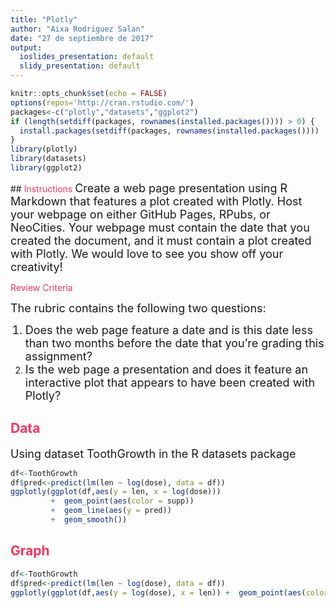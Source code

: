 ```yaml
---
title: "Plotly"
author: "Aixa Rodriguez Salan"
date: "27 de septiembre de 2017"
output:
  ioslides_presentation: default
  slidy_presentation: default
---
```


```r
knitr::opts_chunk$set(echo = FALSE)
options(repos='http://cran.rstudio.com/')
packages<-c("plotly","datasets","ggplot2")
if (length(setdiff(packages, rownames(installed.packages()))) > 0) {
  install.packages(setdiff(packages, rownames(installed.packages())))  
}
library(plotly)
library(datasets)
library(ggplot2)
```

##<span style="color:#FC345C"> Instructions </span> 
<font size="4">Create a web page presentation using R Markdown that features a plot created with Plotly. Host your webpage on either GitHub Pages, RPubs, or NeoCities. Your webpage must contain the date that you created the document, and it must contain a plot created with Plotly. We would love to see you show off your creativity!</font>

<span style="color:#FC345C"> Review Criteria </span> 

<font size="4">The rubric contains the following two questions:

1. Does the web page feature a date and is this date less than two months before the date that you're grading this assignment?
2. Is the web page a presentation and does it feature an interactive plot that appears to have been created with Plotly?</font>

## <span style="color:#FC345C"> Data </span> 

<font size="4">Using dataset ToothGrowth in the R datasets package </font>

```r
df<-ToothGrowth
df$pred<-predict(lm(len ~ log(dose), data = df))
ggplotly(ggplot(df,aes(y = len, x = log(dose))) 
         +  geom_point(aes(color = supp)) 
         +  geom_line(aes(y = pred)) 
         +  geom_smooth())
```

## <span style="color:#FC345C"> Graph </span> 

```r
df<-ToothGrowth
df$pred<-predict(lm(len ~ log(dose), data = df))
ggplotly(ggplot(df,aes(y = log(dose), x = len)) +  geom_point(aes(color = supp)) +  geom_line(aes(x = pred)) +  geom_smooth())
```

